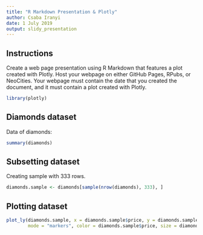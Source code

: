 ```yaml
---
title: "R Markdown Presentation & Plotly"
author: Csaba Iranyi
date: 1 July 2019
output: slidy_presentation
---
```


## Instructions

Create a web page presentation using R Markdown that features a plot created with Plotly. Host your webpage on either GitHub Pages, RPubs, or NeoCities. Your webpage must contain the date that you created the document, and it must contain a plot created with Plotly.

```r
library(plotly)
```

## Diamonds dataset

Data of diamonds:

```r
summary(diamonds)
```

## Subsetting dataset

Creating sample with 333 rows.
```r
diamonds.sample <- diamonds[sample(nrow(diamonds), 333), ]
```

## Plotting dataset

```r
plot_ly(diamonds.sample, x = diamonds.sample$price, y = diamonds.sample$carat, text = diamonds.sample$clarity,
        mode = "markers", color = diamonds.sample$price, size = diamonds.sample$price)
```
